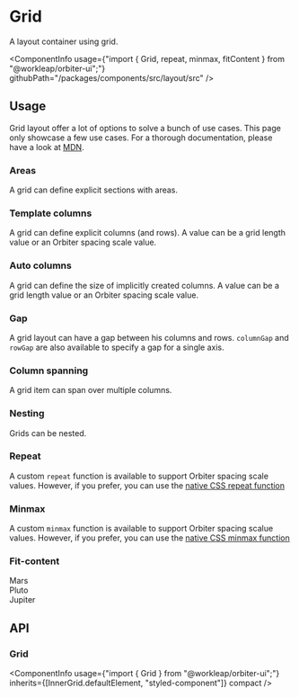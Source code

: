 
<Meta
    title="Components/Grid"
    id="grid"
/>

# Grid

<Tagline>A layout container using grid.</Tagline>

<ComponentInfo
    usage={"import { Grid, repeat, minmax, fitContent } from \"@workleap/orbiter-ui\";"}
    githubPath="/packages/components/src/layout/src"
/>

## Usage

Grid layout offer a lot of options to solve a bunch of use cases. This page only showcase a few use cases. For a thorough documentation, please have a look at [MDN](https://developer.mozilla.org/en-US/docs/Learn/CSS/CSS_layout/Grids).

### Areas

A grid can define explicit sections with areas.

<Preview>
    <Story name="areas">
        <Grid
            areas={["a  a", "b c"]}
            gap={80}
            height={800}
        >
            <Div gridArea="a" backgroundColor="sapphire-500" />
            <Div gridArea="b" backgroundColor="amanita-500" />
            <Div gridArea="c" backgroundColor="moss-500" />
        </Grid>
    </Story>
</Preview>

### Template columns

A grid can define explicit columns (and rows). A value can be a grid length value or an Orbiter spacing scale value.

<Preview>
    <Story name="template columns">
        <Grid
            templateColumns={[9, 7, "1fr"]}
            gap={80}
            height={320}
        >
            <Div backgroundColor="sapphire-500" />
            <Div backgroundColor="amanita-500" />
            <Div backgroundColor="moss-500" />
        </Grid>
    </Story>
</Preview>

### Auto columns

A grid can define the size of implicitly created columns. A value can be a grid length value or an Orbiter spacing scale value.

<Preview>
    <Story name="auto columns">
        <Grid
            autoColumns="1fr"
            gap={80}
            height={800}
        >
            <Div gridColumn={2} backgroundColor="sapphire-500" />
            <Div backgroundColor="amanita-500" />
            <Div backgroundColor="moss-500" />
        </Grid>
    </Story>
</Preview>

### Gap

A grid layout can have a gap between his columns and rows. `columnGap` and `rowGap` are also available to specify a gap for a single axis.

<Preview>
    <Story name="gap">
        <Grid
            templateColumns="1fr 1fr"
            gap={80}
            height={800}
        >
            <Div backgroundColor="sapphire-500" />
            <Div backgroundColor="amanita-500" />
            <Div backgroundColor="moss-500" />
            <Div backgroundColor="rock-500" />
        </Grid>
    </Story>
</Preview>

### Column spanning

A grid item can span over multiple columns.

<Preview>
    <Story name="column span">
        <Grid
            templateColumns="1fr 1fr 1fr"
            gap={80}
            height={800}
        >
            <Div backgroundColor="sapphire-500" />
            <Div backgroundColor="amanita-500" />
            <Div backgroundColor="moss-500" />
            <Div gridColumnSpan={3} gridRow={2} backgroundColor="rock-500" />
        </Grid>
    </Story>
</Preview>

### Nesting

Grids can be nested.

<Preview>
    <Story name="nesting">
        <Grid
            templateRows={[5, 5]}
            gap={80}
        >
            <Grid templateColumns={[9, "auto"]}>
                <Div backgroundColor="sapphire-500" />
                <Div backgroundColor="amanita-500" />
            </Grid>
            <Grid templateColumns={["auto", 14]}>
                <Div backgroundColor="moss-500" />
                <Div backgroundColor="rock-500" />
            </Grid>
        </Grid>
    </Story>
</Preview>

### Repeat

A custom `repeat` function is available to support Orbiter spacing scale values. However, if you prefer, you can use the [native CSS repeat function](https://developer.mozilla.org/en-US/docs/Web/CSS/repeat())

<Preview>
    <Story name="repeat function">
        <Grid
            templateColumns={repeat("auto-fit", 7)}
            autoRows={480}
            gap={80}
        >
            <Div backgroundColor={"#eef3fd"} width={400} height={400} />
            <Div backgroundColor={"#dbe6fd"} width={400} height={400} />
            <Div backgroundColor={"#b6c2ef"} width={400} height={400} />
            <Div backgroundColor={"#95a9f5"} width={400} height={400} />
            <Div backgroundColor={"#7689fd"} width={400} height={400} />
            <Div backgroundColor={"#5D65f6"} width={400} height={400} />
            <Div backgroundColor={"#4B11fd"} width={400} height={400} />
            <Div backgroundColor={"#362aae"} width={400} height={400} />
            <Div backgroundColor={"#1f2151"} width={400} height={400} />
            <Div backgroundColor={"#0d0f1f"} width={400} height={400} />
            <Div backgroundColor={"#fbf1f1"} width={400} height={400} />
            <Div backgroundColor={"#fadfdf"} width={400} height={400} />
            <Div backgroundColor={"#fdb0af"} width={400} height={400} />
            <Div backgroundColor={"#f88f8d"} width={400} height={400} />
            <Div backgroundColor={"#eb6a64"} width={400} height={400} />
            <Div backgroundColor={"#d93c37"} width={400} height={400} />
            <Div backgroundColor={"#a91414"} width={400} height={400} />
            <Div backgroundColor={"#811b15"} width={400} height={400} />
            <Div backgroundColor={"#461812"} width={400} height={400} />
            <Div backgroundColor={"#1d0b09"} width={400} height={400} />
            <Div backgroundColor={"#dbfbea"} width={400} height={400} />
            <Div backgroundColor={"#cbeedb"} width={400} height={400} />
            <Div backgroundColor={"#a5cdb8"} width={400} height={400} />
            <Div backgroundColor={"#78ba9b"} width={400} height={400} />
            <Div backgroundColor={"#27a57a"} width={400} height={400} />
            <Div backgroundColor={"#268563"} width={400} height={400} />
            <Div backgroundColor={"#2b5e48"} width={400} height={400} />
            <Div backgroundColor={"#27493a"} width={400} height={400} />
            <Div backgroundColor={"#1a2a23"} width={400} height={400} />
            <Div backgroundColor={"#0c110e"} width={400} height={400} />
        </Grid>
    </Story>
</Preview>

### Minmax

A custom `minmax` function is available to support Orbiter spacing scalue values. However, if you prefer, you can use the [native CSS minmax function](https://developer.mozilla.org/en-US/docs/Web/CSS/minmax())

<Preview>
    <Story name="minmax function">
        <Grid
            templateColumns={[minmax(9, "1fr"), 10, minmax(9, "1fr")]}
            gap={80}
            height={320}
        >
            <Div backgroundColor="sapphire-500" />
            <Div backgroundColor="amanita-500" />
            <Div backgroundColor="moss-500" />
        </Grid>
    </Story>
</Preview>

### Fit-content

<Preview>
    <Story name="fit-content function">
        <Grid
            templateColumns={[fitContent(9), fitContent(9), "1fr"]}
            gap={80}
            alignItems="center"
            color="#FFFFFF"
        >
            <Div backgroundColor="primary" padding={1}>Mars</Div>
            <Div backgroundColor="status-negative" padding={1}>Pluto</Div>
            <Div backgroundColor="status-positive" padding={1}>Jupiter</Div>
        </Grid>
    </Story>
</Preview>

## API

### Grid

<ComponentInfo
    usage={"import { Grid } from \"@workleap/orbiter-ui\";"}
    inherits={[InnerGrid.defaultElement, "styled-component"]}
    compact
/>

<ArgsTable of={InnerGrid} sort="alpha" />
